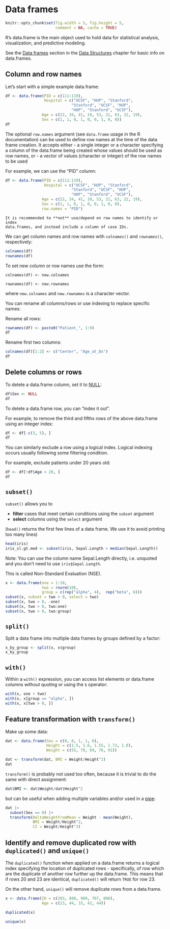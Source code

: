 # Data frames {#dataframes}

```r
knitr::opts_chunk$set(fig.width = 5, fig.height = 5,
                      comment = NA, cache = TRUE)
```

R's data.frame is the main object used to hold data for statistical analysis, 
visualization, and predictive modeling.

See the [Data frames](#dataframestruc) section in the 
[Data Structures](#sec-DataStructures) chapter for basic info on data.frames.

## Column and row names

Let's start with a simple example data.frame:

```r
df <- data.frame(PID = c(111:119),
                 Hospital = c("UCSF", "HUP", "Stanford",
                             "Stanford", "UCSF", "HUP", 
                             "HUP", "Stanford", "UCSF"),
                Age = c(22, 34, 41, 19, 53, 21, 63, 22, 19),
                Sex = c(1, 1, 0, 1, 0, 0, 1, 0, 0))
df
```

The optional `row.names` argument (see `data.frame` usage in the R 
documentation) can be used to define row names at the time of the data frame 
creation. It accepts either 
- a single integer or a character specifying a column of the data.frame being 
created whose values should be used as row names, or 
- a vector of values (character or integer) of the row names to be used

For example, we can use the "PID" column:

```r
df <- data.frame(PID = c(111:119),
                 Hospital = c("UCSF", "HUP", "Stanford",
                             "Stanford", "UCSF", "HUP", 
                             "HUP", "Stanford", "UCSF"),
                Age = c(22, 34, 41, 19, 53, 21, 63, 22, 19),
                Sex = c(1, 1, 0, 1, 0, 0, 1, 0, 0),
                row.names = "PID")
```

```block
It is recommended to **not** use/depend on row names to identify or index 
data.frames, and instead include a column of case IDs.
```

We can get column names and row names with `colnames()` and `rownames()`, 
respectively:

```r
colnames(df)
rownames(df)
```

To set new column or row names use the form:

`colnames(df) <- new.colnames` 

`rownames(df) <- new.rownames` 

where `new.colnames` and `new.rownames` is a character vector.

You can rename all columns/rows or use indexing to replace specific names:

Rename all rows:

```r
rownames(df) <- paste0("Patient_", 1:9)
df
```

Rename first two columns:

```r
colnames(df)[1:2] <- c("Center", "Age_at_Dx")
df
```

## Delete columns or rows

To delete a data.frame column, set it to [NULL](#replacing-with-null):

```r
df$Sex <- NULL
df
```

To delete a data.frame row, you can "index it out".  

For example, to remove the third and fifths rows of the above data.frame using 
an integer index:

```r
df <- df[-c(3, 5), ]
df
```

You can similarly exclude a row using a logical index. Logical indexing occurs 
usually following some filtering condition. 

For example, exclude patients under 20 years old:

```r
df <- df[!df$Age < 20, ]
df
```

## `subset()`

`subset()` allows you to 

- **filter** cases that meet certain conditions using the `subset` argument
- **select** columns using the `select` argument  

(`head()` returns the first few lines of a data frame. We use it to avoid 
printing too many lines)

```r
head(iris)
iris_sl.gt.med <- subset(iris, Sepal.Length > median(Sepal.Length))
```

Note: You can use the column name Sepal.Length directly, i.e. unquoted and you 
don't need to use `iris$Sepal.Length`.

This is called Non-Standard Evaluation (NSE).

```r
x <- data.frame(one = 1:10,
                two = rnorm(10),
                group = c(rep("alpha", 4),  rep("beta", 6)))
subset(x, subset = two > 0, select = two)
subset(x, two > 0, -one)
subset(x, two > 0, two:one)
subset(x, two > 0, two:group)
```

## `split()`

Split a data frame into multiple data frames by groups defined by a factor:

```r
x_by_group <- split(x, x$group)
x_by_group
```

## `with()`

Within a `with()` expression, you can access list elements or data.frame 
columns without quoting or using the `$` operator:

```r
with(x, one + two)
with(x, x[group == "alpha", ])
with(x, x[two > 0, ])
```

## Feature transformation with `transform()`

Make up some data:

```r
dat <- data.frame(Sex = c(0, 0, 1, 1, 0),
                  Height = c(1.5, 1.6, 1.55, 1.73, 1.8),
                  Weight = c(55, 70, 69, 76, 91))
```

```r
dat <- transform(dat, BMI = Weight/Height^2)
dat
```

`transform()` is probably not used too often, because it is trivial to do the 
same with direct assignment:

```r
dat$BMI <- dat$Weight/dat$Height^2
```

but can be useful when adding multiple variables and/or used in a [pipe](#pipe):

```r
dat |> 
  subset(Sex == 0) |> 
  transform(DeltaWeightFromMean = Weight - mean(Weight),
            BMI = Weight/Height^2,
            CI = Weight/Height^3)
```

## Identify and remove duplicated row with `duplicated()` and `unique()`

The `duplicated()` function when applied on a data.frame returns a logical 
index specifying the location of duplicated rows - specifically, of row which 
are the duplicate of another row further up the data.frame. This means that if 
rows 20 and 23 are identical, `duplicated()` will return `TRUE` for row 23.

On the other hand, `unique()` will remove duplicate rows from a data.frame.

```r
x <- data.frame(ID = c(203, 808, 909, 707, 808),
                Age = c(23, 44, 33, 42, 44))
```

```r
duplicated(x)
```

```r
unique(x)
```
